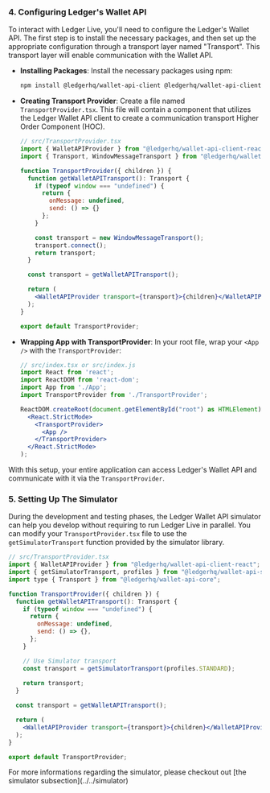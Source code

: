 
### 4. **Configuring Ledger's Wallet API**

To interact with Ledger Live, you'll need to configure the Ledger's Wallet API. The first step is to install the necessary packages, and then set up the appropriate configuration through a transport layer named "Transport". This transport layer will enable communication with the Wallet API.

- **Installing Packages**:
    Install the necessary packages using npm:

    ```sh
    npm install @ledgerhq/wallet-api-client @ledgerhq/wallet-api-client-react
    ```

- **Creating Transport Provider**:
    Create a file named `TransportProvider.tsx`. This file will contain a component that utilizes the Ledger Wallet API client to create a communication transport Higher Order Component (HOC).

    ```jsx
    // src/TransportProvider.tsx
    import { WalletAPIProvider } from "@ledgerhq/wallet-api-client-react";
    import { Transport, WindowMessageTransport } from "@ledgerhq/wallet-api-client";

    function TransportProvider({ children }) {
      function getWalletAPITransport(): Transport {
        if (typeof window === "undefined") {
          return {
            onMessage: undefined,
            send: () => {}
          };
        }

        const transport = new WindowMessageTransport();
        transport.connect();
        return transport;
      }

      const transport = getWalletAPITransport();

      return (
        <WalletAPIProvider transport={transport}>{children}</WalletAPIProvider>
      );
    }

    export default TransportProvider;
    ```

- **Wrapping App with TransportProvider**:
    In your root file, wrap your `<App />` with the `TransportProvider`:

    ```jsx
    // src/index.tsx or src/index.js
    import React from 'react';
    import ReactDOM from 'react-dom';
    import App from './App';
    import TransportProvider from './TransportProvider';

    ReactDOM.createRoot(document.getElementById("root") as HTMLElement).render(
      <React.StrictMode>
        <TransportProvider>
          <App />
        </TransportProvider>
      </React.StrictMode>
    );
    ```

With this setup, your entire application can access Ledger's Wallet API and communicate with it via the `TransportProvider`.

### 5. **Setting Up The Simulator**

During the development and testing phases, the Ledger Wallet API simulator can help you develop without requiring to run Ledger Live in parallel. 
You can modify your `TransportProvider.tsx` file to use the `getSimulatorTransport` function provided by the simulator library.

```jsx
// src/TransportProvider.tsx
import { WalletAPIProvider } from "@ledgerhq/wallet-api-client-react";
import { getSimulatorTransport, profiles } from "@ledgerhq/wallet-api-simulator";
import type { Transport } from "@ledgerhq/wallet-api-core";

function TransportProvider({ children }) {
  function getWalletAPITransport(): Transport {
    if (typeof window === "undefined") {
      return {
        onMessage: undefined,
        send: () => {},
      };
    }

    // Use Simulator transport
    const transport = getSimulatorTransport(profiles.STANDARD);
    
    return transport;
  }

  const transport = getWalletAPITransport();

  return (
    <WalletAPIProvider transport={transport}>{children}</WalletAPIProvider>
  );
}

export default TransportProvider;
```

<Callout emoji="💡">
  For more informations regarding the simulator, please checkout out [the simulator subsection](../../simulator)
</Callout>